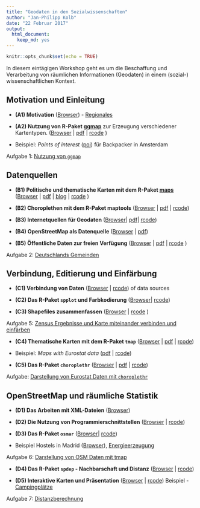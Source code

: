 ```yaml
---
title: "Geodaten in den Sozialwissenschaften"
author: "Jan-Philipp Kolb"
date: "22 Februar 2017"
output: 
  html_document: 
    keep_md: yes
---
```


```r
knitr::opts_chunk$set(echo = TRUE)
```

In diesem eintägigen Workshop geht es um die Beschaffung und Verarbeitung von räumlichen Informationen (Geodaten) in einem (sozial-) wissenschaftlichen Kontext.

Motivation und Einleitung
---------------------

- __(A1) Motivation__ ([Browser](https://github.com/Japhilko/GeoData/blob/master/2017/slides/Einleitung.md)) - [Regionales](http://rpubs.com/Japhilko82/OpenStreetMap_Mannheim)

- __(A2) Nutzung von R-Paket [ggmap](http://journal.r-project.org/archive/2013-1/kahle-wickham.pdf)__ zur Erzeugung verschiedener Kartentypen. ([Browser](slides/ggmap.md) | [pdf](slides/ggmap.pdf) | [rcode](slides/ggmap.R) )

- Beispiel: *Points of interest* ([poi](https://rpossib.wordpress.com/2015/09/15/points-of-interest-for-backpackers/)) für Backpacker in Amsterdam

Aufgabe 1: [Nutzung von  `ggmap`](https://github.com/Japhilko/GeoData/blob/master/2017/tutorial/Aufgabe_Nutzung_ggmap.Rmd)

Datenquellen
---------------------

- __(B1) Politische und thematische Karten mit dem R-Paket [maps](https://cran.r-project.org/web/packages/maps/index.html)__ ([Browser ](https://github.com/Japhilko/GeoData/blob/master/2017/slides/maps.md) |  [pdf](https://github.com/Japhilko/GeoData/blob/master/2016/slides/maps.pdf) | [blog](https://rpossib.wordpress.com/2015/09/18/political-maps-with-r/) | [rcode](https://raw.githubusercontent.com/Japhilko/GeoData/master/2016/rcode/slidesC1_maps.R) )

- __(B2) Choroplethen mit dem R-Paket maptools__ ([Browser](https://github.com/Japhilko/GeoData/blob/master/2017/slides/maptools.md) | [pdf](https://github.com/Japhilko/GeoData/blob/master/2016/slides/maptools.pdf)
| [rcode](https://raw.githubusercontent.com/Japhilko/GeoData/master/2016/rcode/slidesC2_maptools.R))

- __(B3) Internetquellen für Geodaten__ ([Browser](https://github.com/Japhilko/GeoData/blob/master/2016/slides/polygonSources.md)| [pdf](https://github.com/Japhilko/GeoData/blob/master/2016/slides/polygonSources.pdf)|
[rcode](https://raw.githubusercontent.com/Japhilko/GeoData/master/2016/rcode/slidesC3_polygonSources.R))

- __(B4) OpenStreetMap als Datenquelle__ ([Browser](https://github.com/Japhilko/GeoData/blob/master/2017/slides/OpenStreetMap.md) |
[pdf](https://github.com/Japhilko/GeoData/blob/master/2017/slides/osm_data.pdf))

- __(B5) Öffentliche Daten zur freien Verfügung__  ([Browser](https://github.com/Japhilko/GeoData/blob/master/2016/slides/DataPUF.md) | 
[pdf](https://github.com/Japhilko/GeoData/blob/master/2016/slides/DataPUF.pdf) |
[rcode](https://raw.githubusercontent.com/Japhilko/GeoData/master/2016/rcode/slidesD2_DataPUF.R)
)

Aufgabe 2: [Deutschlands Gemeinden](https://github.com/Japhilko/GeoData/blob/master/2016/tutorial/Aufgabe_Zensus_Ergebnisse.md)


Verbindung, Editierung und Einfärbung
---------------------

- __(C1) Verbindung von Daten__ ([Browser](https://github.com/Japhilko/GeoData/blob/master/2016/slides/Matching.md) |
[rcode](https://raw.githubusercontent.com/Japhilko/GeoData/master/2016/rcode/slidesE1_Matching.R))
of data sources

- __(C2) Das R-Paket `spplot` und Farbkodierung__  ([Browser](https://github.com/Japhilko/GeoData/blob/master/2016/slides/spplot.md)| 
[rcode](https://raw.githubusercontent.com/Japhilko/GeoData/master/2016/rcode/slidesE2_spplot.R))

- __(C3) Shapefiles zusammenfassen__ ([Browser](https://github.com/Japhilko/GeoData/blob/master/2016/slides/BeispielONB.md) | 
[rcode](https://raw.githubusercontent.com/Japhilko/GeoData/master/2016/rcode/slidesE3_CombineShapefiles.R)
)


Aufgabe 5: [Zensus Ergebnisse und Karte miteinander verbinden und einfärben](https://github.com/Japhilko/GeoData/blob/master/2016/tutorial/Aufgabe_Verbindung.Rmd)

- __(C4) Thematische Karten mit dem R-Paket `tmap`__ 
([Browser](https://github.com/Japhilko/GeoData/blob/master/2016/slides/tmap.md) | 
[pdf](https://github.com/Japhilko/GeoData/blob/master/2016/slides/tmap.pdf) |
[rcode](https://raw.githubusercontent.com/Japhilko/GeoData/master/2016/rcode/slidesF1_tmap.R))

- Beispiel: *Maps with Eurostat data* ([pdf](https://github.com/Japhilko/GeoData/blob/master/2015/slides/eurostatMapsR.pdf) | [rcode](https://raw.githubusercontent.com/Japhilko/GeoData/master/2015/rcode/SpatMA_EurostatMaps.R))

- __(C5) Das R-Paket `choroplethr`__ ([Browser](https://github.com/Japhilko/GeoData/blob/master/2016/slides/Choroplethr.md) | 
[pdf](https://github.com/Japhilko/GeoData/blob/master/2016/slides/Choroplethr.pdf) | 
[rcode](https://raw.githubusercontent.com/Japhilko/GeoData/master/2016/rcode/slidesF2_choroplethr.R))


Aufgabe: [Darstellung von Eurostat Daten mit `choroplethr`](https://github.com/Japhilko/GeoData/blob/master/2016/tutorial/Aufgabe_choroplethr.Rmd)


OpenStreetMap und räumliche Statistik
---------------------

- __(D1) Das Arbeiten mit XML-Dateien__ ([Browser](https://github.com/Japhilko/GeoData/blob/master/2017/slides/OpenStreetMap.md))

- __(D2) Die Nutzung von Programmierschnittstellen__ ([Browser](https://github.com/Japhilko/GeoData/blob/master/2017/slides/UsageAPI.md) | 
[rcode](https://raw.githubusercontent.com/Japhilko/GeoData/master/2016/rcode/slidesG1_UsageAPI.R))

- __(D3) Das R-Paket `osmar`__ ([Browser](https://github.com/Japhilko/GeoData/blob/master/2016/slides/osmar.md)| 
[rcode](https://raw.githubusercontent.com/Japhilko/GeoData/master/2016/rcode/slidesG3_osmar.R))

- Beispiel Hostels in Madrid ([Browser](https://github.com/Japhilko/GeoData/blob/master/2016/slides/Madrid_hostels.Rmd)), [Energieerzeugung](https://rpossib.wordpress.com/2015/11/20/use-openstreetmap-date/)

Aufgabe 6: [Darstellung von OSM Daten mit tmap](https://github.com/Japhilko/GeoData/blob/master/2016/tutorial/Aufgabe_osmar.Rmd)

- __(D4) Das R-Paket `spdep` - Nachbarschaft und Distanz__ ([Browser](https://github.com/Japhilko/GeoData/blob/master/2016/slides/spdep.md) |
[rcode](https://raw.githubusercontent.com/Japhilko/GeoData/master/2016/rcode/slidesH1_spdep.R))


- __(D5) Interaktive Karten und Präsentation__ ([Browser](https://github.com/Japhilko/GeoData/blob/master/2017/slides/InteractiveMaps.md)
| [rcode](https://raw.githubusercontent.com/Japhilko/GeoData/master/2016/rcode/slidesH2_Interaktiv.R))
Beispiel - [Campingplätze](http://rpubs.com/Japhilko82/Campsites)

Aufgabe 7: [Distanzberechnung](https://github.com/Japhilko/GeoData/blob/master/2016/tutorial/Aufgabe_Distanzberechnung.Rmd)
